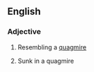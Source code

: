 ==English==

===Adjective===
{{en-adj}}

# {{label|en|of a road etc}} Resembling a [[quagmire]]
# {{label|en|of a person or thing}} Sunk in a quagmire